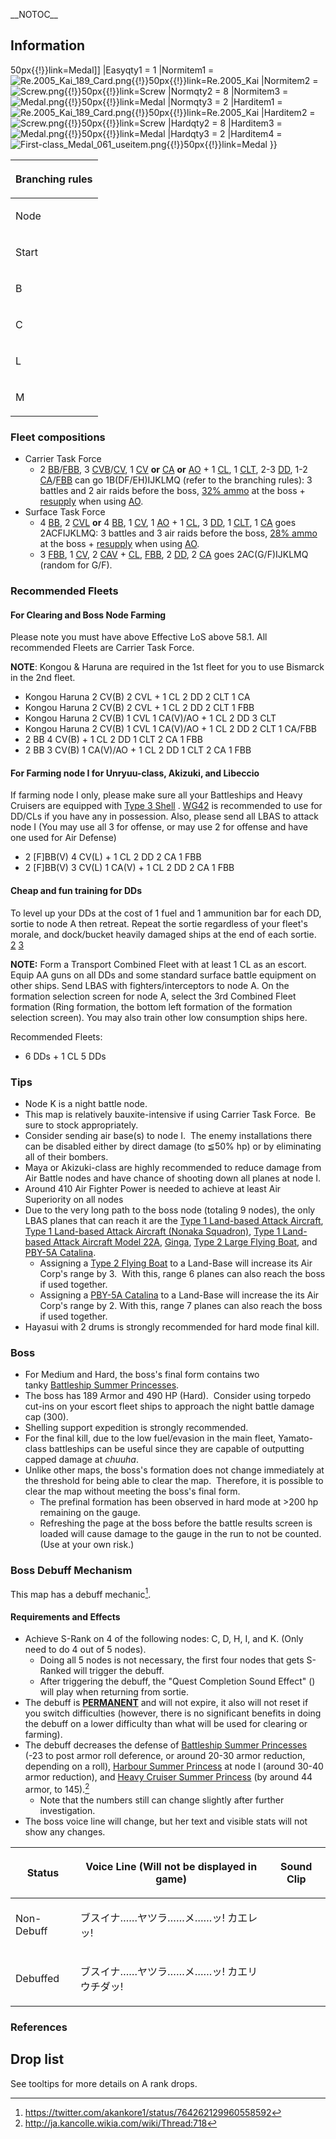 __NOTOC__
<div style="text-align:center;margin-top:20px;">{{Event/DetailToggle}}</div>

==Information==
<div class="mw-collapsible mw-expanded">{{clear}}

{{Notice|align=left|
:Report your fleet composition for branching rule determination [https://goo.gl/forms/za1XBzofbwHeMPzD3 here].
:To view the submitted fleet composition reports go [https://docs.google.com/spreadsheets/d/1HXswAHk3ukAkLiLgU4kq707UihLCeiBmUSOW7mBAqFc here].
:Discuss new mechanics, fleet & equipment setup, LBAS setup, farming strategies, etc [[Thread:461452|here]].
}}

{{Event/MapInfo
|en = Night Battle of Malacca Strait
|jp = マラッカ海峡沖夜戦
|romaji = Malacca Kaikyô oki Yasen
|hp_easy = 2590|hp_normal = 3010|hp_hard = 3430
|mechanics = Combined Fleet@Events/Mechanics#Combined_Fleet@background:yellow, Boss Debilitation@Events/Mechanics#Map-specific_Mechanics, Multiple Branching Map@Events/Mechanics#Other Common Mechanics@background:yellow
|Allreward = {{ShipBattleCardKai|Warspite}}
|Easyitem1 = [[File:Medal.png{{!}}50px{{!}}link=Medal]]
|Easyqty1 = 1
|Normitem1 = [[File:Re.2005 Kai 189 Card.png{{!}}50px{{!}}link=Re.2005 Kai]]
|Normitem2 = [[File:Screw.png{{!}}50px{{!}}link=Screw]]
|Normqty2 = 8
|Normitem3 = [[File:Medal.png{{!}}50px{{!}}link=Medal]]
|Normqty3 = 2
|Harditem1 = [[File:Re.2005 Kai 189 Card.png{{!}}50px{{!}}link=Re.2005 Kai]]
|Harditem2 = [[File:Screw.png{{!}}50px{{!}}link=Screw]]
|Hardqty2 = 8
|Harditem3 = [[File:Medal.png{{!}}50px{{!}}link=Medal]]
|Hardqty3 = 2
|Harditem4 = [[File:First-class_Medal_061_useitem.png{{!}}50px{{!}}link=Medal]]
}}

{| class="mw-collapsible mw-collapsed article-table typography-xl-optout"
!colspan="3"|Branching rules
|-
!Node
!Next
!Condition
|-
|rowspan="2"|Start
|1
|Carrier Task Force
|-
|2
|Surface Task Force
|-
|rowspan="2"|B
|D
|rowspan="2"|Choose
|-
|E
|-
|rowspan="2"|C
|F
|?
|-
|G
|?
|-
|rowspan="2"|L
|N
| rowspan="2" |In case of CTF:<br>
Topmost statement takes priority<br>
-SS/SSV in fleet or [[Hayasui]] in escort fleet: N<br>
-[[Kongou]] and [[Haruna]] in main fleet and [[CV]](B) ≦ 2: M [http://kancolle.wikia.com/wiki/Talk:Summer_2016_Event/@comment-Nicky008-20160818045116]<br>
-Bismarck in escort fleet: N<br>
-3 [[CLT]]: N<br>
- [[Choukai]] in escort fleet, [[CV]](B) ≦ 2 and 2 CLT: M<br>
- 2 [[CLT]]: N<br>
- Otherwise: M?
|-
|M
|-
| rowspan="2" |M
|P
|eLOS < 38.8 (may not be the maximum eLOS)
|-
|Q
|eLOS > 58.1 (may not be the minimum eLOS)
|}

===Fleet compositions===
* Carrier Task Force
** 2 [[BB]]/[[FBB]], 3 [[CVB]]/[[CV]], 1 [[CV]] '''or''' [[CA]] '''or''' [[AO]] + 1 [[CL]], 1 [[CLT]], 2-3 [[DD]], 1-2 [[CA]]/[[FBB]] can go 1B(DF/EH)IJKLMQ (refer to the branching rules): 3 battles and 2 air raids before the boss, [[Damage_Calculation#Remaining_Ammo_Modifier|32% ammo]] at the boss + [[Underway Replenishment|resupply]] when using [[AO]].
* Surface Task Force
** 4 [[BB]], 2 [[CVL]] '''or''' 4 [[BB]], 1 [[CV]], 1 [[AO]] + 1 [[CL]], 3 [[DD]], 1 [[CLT]], 1 [[CA]] goes 2ACFIJKLMQ: 3 battles and 3 air raids before the boss, [[Damage_Calculation#Remaining_Ammo_Modifier|28% ammo]] at the boss + [[Underway Replenishment|resupply]] when using [[AO]].
** 3 [[FBB]], 1 [[CV]], 2 [[CAV]] + [[CL]], [[FBB]], 2 [[DD]], 2 [[CA]] goes 2AC(G/F)IJKLMQ (random for G/F).
=== Recommended Fleets===
====For Clearing and Boss Node Farming====
Please note you must have above Effective LoS above 58.1. All recommended Fleets are Carrier Task Force. 

'''NOTE''': Kongou & Haruna are required in the 1st fleet for you to use Bismarck in the 2nd fleet. 
* Kongou Haruna 2 CV(B) 2 CVL + 1 CL 2 DD 2 CLT 1 CA 
* Kongou Haruna 2 CV(B) 2 CVL + 1 CL 2 DD 2 CLT 1 FBB
* Kongou Haruna 2 CV(B) 1 CVL 1 CA(V)/AO + 1 CL 2 DD 3 CLT 
* Kongou Haruna 2 CV(B) 1 CVL 1 CA(V)/AO + 1 CL 2 DD 2 CLT 1 CA/FBB
* 2 BB 4 CV(B) + 1 CL 2 DD 1 CLT 2 CA 1 FBB 
* 2 BB 3 CV(B) 1 CA(V)/AO + 1 CL 2 DD 1 CLT 2 CA 1 FBB

==== For Farming node I for Unryuu-class, Akizuki, and Libeccio ====
If farming node I only, please make sure all your Battleships and Heavy Cruisers are equipped with [[Type 3 Shell]] . [[WG42]] is recommended to use for DD/CLs if you have any in possession. Also, please send all LBAS to attack node I (You may use all 3 for offense, or may use 2 for offense and have one used for Air Defense) 
* 2 [F]BB(V) 4 CV(L) + 1 CL 2 DD 2 CA 1 FBB 
* 2 [F]BB(V) 3 CV(L) 1 CA(V) + 1 CL 2 DD 2 CA 1 FBB
==== Cheap and fun training for DDs ====
To level up your DDs at the cost of 1 fuel and 1 ammunition bar for each DD, sortie to node A then retreat. Repeat the sortie regardless of your fleet's morale, and dock/bucket heavily damaged ships at the end of each sortie. [https://www.twitch.tv/smr_rs/v/85676229] [http://kancolle.wikia.com/wiki/Talk:Summer_2016_Event/@comment-Mystia_Lore.-20160826024720]

'''NOTE:''' Form a Transport Combined Fleet with at least 1 CL as an escort. Equip AA guns on all DDs and some standard surface battle equipment on other ships. Send LBAS with fighters/interceptors to node A. On the formation selection screen for node A, select the 3rd Combined Fleet formation (Ring formation, the bottom left formation of the formation selection screen). You may also train other low consumption ships here.

Recommended Fleets:
* 6 DDs + 1 CL 5 DDs

===Tips===
* Node K is a night battle node.
* This map is relatively bauxite-intensive if using Carrier Task Force.  Be sure to stock appropriately.
* Consider sending air base(s) to node I.  The enemy installations there can be disabled either by direct damage (to ≦50% hp) or by eliminating all of their bombers.
* Maya or Akizuki-class are highly recommended to reduce damage from Air Battle nodes and have chance of shooting down all planes at node I.
* Around 410 Air Fighter Power is needed to achieve at least Air Superiority on all nodes
* Due to the very long path to the boss node (totaling 9 nodes), the only LBAS planes that can reach it are the [[Type 1 Land-based Attack Aircraft]], [[Type 1 Land-based Attack Aircraft (Nonaka Squadron)]], [[Type 1 Land-based Attack Aircraft Model 22A]], [[Ginga]], [[Type 2 Large Flying Boat]], and [[PBY-5A Catalina]].
** Assigning a [[Type 2 Large Flying Boat|Type 2 Flying Boat]] to a Land-Base will increase its Air Corp's range by 3.  With this, range 6 planes can also reach the boss if used together. 
** Assigning a [[PBY-5A Catalina]] to a Land-Base will increase the its Air Corp's range by 2. With this, range 7 planes can also reach the boss if used together.
* Hayasui with 2 drums is strongly recommended for hard mode final kill.

===Boss===
* For Medium and Hard, the boss's final form contains two tanky [[Battleship Summer Princess]]es.
* The boss has 189 Armor and 490 HP (Hard).  Consider using torpedo cut-ins on your escort fleet ships to approach the night battle damage cap (300).
* Shelling support expedition is strongly recommended.
* For the final kill, due to the low fuel/evasion in the main fleet, Yamato-class battleships can be useful since they are capable of outputting capped damage at ''chuuha''.
* Unlike other maps, the boss's formation does not change immediately at the threshold for being able to clear the map.  Therefore, it is possible to clear the map without meeting the boss's final form.
** The prefinal formation has been observed in hard mode at >200 hp remaining on the gauge.
** Refreshing the page at the boss before the battle results screen is loaded will cause damage to the gauge in the run to not be counted. (Use at your own risk.)

===Boss Debuff Mechanism===
This map has a debuff mechanic<ref>https://twitter.com/akankore1/status/764262129960558592</ref>.

====Requirements and Effects====
*Achieve S-Rank on 4 of the following nodes: C, D, H, I, and K. (Only need to do 4 out of 5 nodes).
**Doing all 5 nodes is not necessary, the first four nodes that gets S-Ranked will trigger the debuff.
**After triggering the debuff, the "Quest Completion Sound Effect" ({{Audio|file=Sound_se_30.ogg}}) will play when returning from sortie.
*The debuff is <u>'''PERMANENT'''</u> and will not expire, it also will not reset if you switch difficulties (however, there is no significant benefits in doing the debuff on a lower difficulty than what will be used for clearing or farming).
*The debuff decreases the defense of [[Battleship Summer Princess]]es (-23 to post armor roll deference, or around 20-30 armor reduction, depending on a roll), [[Harbour Summer Princess]] at node I (around 30-40 armor reduction), and [[Heavy Cruiser Summer Princess]] (by around 44 armor, to 145).<ref>http://ja.kancolle.wikia.com/wiki/Thread:718</ref>
**Note that the numbers still can change slightly after further investigation.
*The boss voice line will change, but her text and visible stats will not show any changes.
{| class="article-table"
|-
! scope="col"|Status
! scope="col"|Voice Line (Will not be displayed in game)
! scope="col"|Sound Clip
|-
|Non-Debuff
|ブスイナ……ヤツラ……メ……ッ! カエレッ!
|{{Audio|file=Heavy Cruiser Summer Princess Intro.ogg}}
|-
|Debuffed
|ブスイナ……ヤツラ……メ……ッ! カエリウチダッ!
|{{Audio|file=Heavy Cruiser Summer Princess Intro Armor Broken.ogg}}
|}

===References===
<references />

</div>{{clear}} <!-- Information collapsible -->

{{:Summer 2016 Event/E-4/Enemy patterns}}

==Drop list==
<div class="mw-collapsible mw-expanded">{{clear}}
See tooltips for more details on A rank drops.
{{DropList
|no_legend = true
|filter_button = true
|nodes = I, K, Q
|boss = Q
|Aquila: Q/Easy{Drops from A rank on Medium and Hard}
|Amagi: K/Easy, I/Easy
|Katsuragi: I/Easy
|Unryuu: K/Easy, I/Easy
|Libeccio: I/Easy, Q/Easy
|Akizuki: K/Easy, I/Easy, Q/Easy{Drops from A rank on all difficulties}
|Yamagumo: Q/Easy{Drops from A rank on all difficulties}
|Hayashimo: I/Easy, K/Easy
|Kiyoshimo: I/Easy, K/Easy
|Kawakaze: Q/Easy{Drops from A rank on all difficulties}
|Umikaze: Q/Easy{Drops from A rank on all difficulties}
|Zuikaku: Q/Easy
|Shoukaku: Q/Easy
|Maruyu: Q/Easy
|I-26: Q/Easy{Drops from A rank on all difficulties}
|Asagumo: Q/Easy{Drops from A rank on all difficulties}
|Nagato: Q/Easy
|Mutsu: Q/Easy
|Hiryuu: Q/Easy
}}

</div> <!-- Drop list collapsible -->